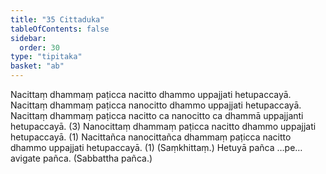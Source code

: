 ```yaml
---
title: "35 Cittaduka"
tableOfContents: false
sidebar:
  order: 30
type: "tipitaka"
basket: "ab"
---
```



<DynamicBreadcrumb />

<Division number="54">

<Paragraph number="171">
Nacittaṃ dhammaṃ paṭicca nacitto dhammo uppajjati hetupaccayā. Nacittaṃ dhammaṃ paṭicca nanocitto dhammo uppajjati hetupaccayā. Nacittaṃ dhammaṃ paṭicca nacitto ca nanocitto ca dhammā uppajjanti hetupaccayā. (3)
</Paragraph>

<Paragraph number="172">
Nanocittaṃ dhammaṃ paṭicca nacitto dhammo uppajjati hetupaccayā. (1)
</Paragraph>

<Paragraph number="173">
Nacittañca nanocittañca dhammaṃ paṭicca nacitto dhammo uppajjati hetupaccayā. (1) (Saṃkhittaṃ.)
</Paragraph>

<Paragraph number="174">
Hetuyā pañca …pe…  avigate pañca. (Sabbattha pañca.)
</Paragraph>
</Division>